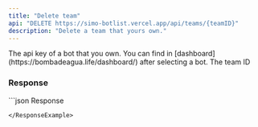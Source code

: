 ```yaml
---
title: "Delete team"
api: "DELETE https://simo-botlist.vercel.app/api/teams/{teamID}"
description: "Delete a team that yours own."
---
```


<ParamField header="Authorization" type="string" placeholder="API KEY" required>
  The api key of a bot that you own. You can find in [dashboard](https://bombadeagua.life/dashboard/) after selecting a bot.
</ParamField>
<ParamField path="teamID" type="string" required>
    The team ID
</ParamField>

### Response

<ResponseField name="No content" type="204">
</ResponseField>

<ResponseExample>
```json Response

```
</ResponseExample>